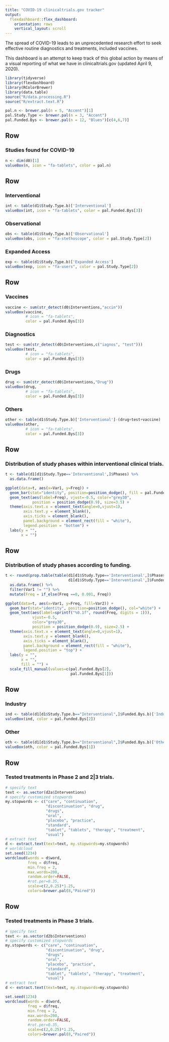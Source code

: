 ---
title: "COVID-19 clinicaltrials.gov tracker"
output: 
  flexdashboard::flex_dashboard:
    orientation: rows
    vertical_layout: scroll
---

The spread of COVID-19 leads to an unprecedented research effort to seek effective routine diagnostics and treatments, included vaccines.

This dashboard is an attempt to keep track of this global action by means of a visual reporting of what we have in clinicaltrials.gov (updated April 9, 2020).


```{r}
library(tidyverse)
library(flexdashboard)
library(RColorBrewer)
library(data.table)
source("R/data.processing.R")
source("R/extract.text.R")

pal.n <- brewer.pal(n = 5, "Accent")[1]
pal.Study.Type <- brewer.pal(n = 3, "Accent") 
pal.Funded.Bys <- brewer.pal(n = 12, "Blues")[c(4,6,7)] 
```

Row
-----------------------------------------------------------------------

### Studies found for COVID-19

```{r}
n <- dim(d0)[1]
valueBox(n, icon = "fa-tablets", color = pal.n)
```

Row
-----------------------------------------------------------------------

### Interventional

```{r}
int <- table(d1$Study.Type.b)['Interventional']
valueBox(int, icon = "fa-tablets", color = pal.Funded.Bys[3])
```

### Observational

```{r}
obs <- table(d1$Study.Type.b)['Observational']
valueBox(obs, icon = "fa-stethoscope", color = pal.Study.Type[2])
```

### Expanded Access

```{r}
exp <- table(d1$Study.Type.b)['Expanded Access']
valueBox(exp, icon = "fa-users", color = pal.Study.Type[2])
```

Row
-----------------------------------------------------------------------

### Vaccines

```{r}
vaccine <- sum(str_detect(d0$Interventions,"accin"))
valueBox(vaccine, 
         # icon = "fa-tablets", 
         color = pal.Funded.Bys[3])
```

### Diagnostics

```{r}
test <- sum(str_detect(d0$Interventions,c("iagnos", "test")))
valueBox(test, 
         # icon = "fa-tablets", 
         color = pal.Funded.Bys[3])
```

### Drugs

```{r}
drug <- sum(str_detect(d0$Interventions,"Drug"))
valueBox(drug, 
         # icon = "fa-tablets", 
         color = pal.Funded.Bys[3])
```

### Others

```{r}
other <- table(d1$Study.Type.b)['Interventional']-(drug+test+vaccine)
valueBox(other, 
         # icon = "fa-tablets", 
         color = pal.Funded.Bys[3])
```

Row
-------------------------------------

### Distribution of study phases within interventional clinical trials.

```{r}
t <- table(d1[d1$Study.Type=='Interventional',]$Phases) %>%
  as.data.frame() 

ggplot(data=t, aes(x=Var1, y=Freq)) +
  geom_bar(stat="identity", position=position_dodge(), fill = pal.Funded.Bys[3]) +
  geom_text(aes(label=Freq), vjust=-0.5, color="grey30",
            position = position_dodge(0.9), size=3.5) +
  theme(axis.text.x = element_text(angle=0,vjust=1), 
        axis.text.y = element_blank(),
        axis.ticks = element_blank(),
        panel.background = element_rect(fill = "white"),
        legend.position = "bottom") +
  labs(y = "",
       x = "")
```


Row
-------------------------------------

### Distribution of study phases according to funding.

```{r}
t <- round(prop.table(table(d1[d1$Study.Type=='Interventional',]$Phases,
                            d1[d1$Study.Type=='Interventional',]$Funded.Bys.b), 2)*100, 1) %>%
  as.data.frame() %>%
  filter(Var1 != "") %>%
  mutate(Freq = if_else(Freq ==0, 0.001, Freq))

ggplot(data=t, aes(x=Var1, y=Freq, fill=Var2)) +
  geom_bar(stat="identity", position=position_dodge(), col="white") +
  geom_text(aes(label=sprintf("%0.1f", round(Freq, digits = 1))),
            vjust=-0.5,
            color="grey30",
            position = position_dodge(0.9), size=2.5) +
  theme(axis.text.x = element_text(angle=0,vjust=1), 
        axis.text.y = element_blank(),
        axis.ticks = element_blank(),
        panel.background = element_rect(fill = "white"),
        legend.position = "top") +
  labs(y = "",
       x = "",
       fill = "") +
  scale_fill_manual(values=c(pal.Funded.Bys[2],
                             pal.Funded.Bys[1])) 
```

Row
-------------------------------------

### Industry

```{r}
ind <- table(d1[d1$Study.Type.b=="Interventional",]$Funded.Bys.b)['Industry']
valueBox(ind, color = pal.Funded.Bys[2])
```

### Other

```{r}
oth <- table(d1[d1$Study.Type.b=="Interventional",]$Funded.Bys.b)['Other']
valueBox(oth, color = pal.Funded.Bys[1])
```


Row
-------------------------------------

### Tested treatments in Phase 2 and 2|3 trials.
```{r}
# specify text
text <- as.vector(d2a$Interventions) 
# specify customized stopwords
my.stopwords <- c("care", "continuation",
                  "discontinuation", "drug",
                  "drugs",
                  "oral",
                  "placebo", "practice",
                  "standard",
                  "tablet", "tablets", "therapy", "treatment",
                  "usual")
# extract text
d <- extract.text(text=text, my.stopwords=my.stopwords)
# worldcloud
set.seed(1234)
wordcloud(words = d$word, 
          freq = d$freq, 
          min.freq = 2,
          max.words=200, 
          random.order=FALSE, 
          #rot.per=0.35, 
          scale=c(2,0.25)*1.25,
          colors=brewer.pal(8,"Paired"))
```

Row
-------------------------------------

### Tested treatments in Phase 3 trials.

```{r}
# specify text
text <- as.vector(d2b$Interventions) 
# specify customized stopwords
my.stopwords <- c("care", "continuation",
                  "discontinuation", "drug",
                  "drugs",
                  "oral",
                  "placebo", "practice",
                  "standard",
                  "tablet", "tablets", "therapy", "treatment",
                  "usual")
# extract text
d <- extract.text(text=text, my.stopwords=my.stopwords)

set.seed(1234)
wordcloud(words = d$word, 
          freq = d$freq, 
          min.freq = 2,
          max.words=200, 
          random.order=FALSE, 
          #rot.per=0.35, 
          scale=c(2,0.25)*1.25,
          colors=brewer.pal(8,"Paired"))
```